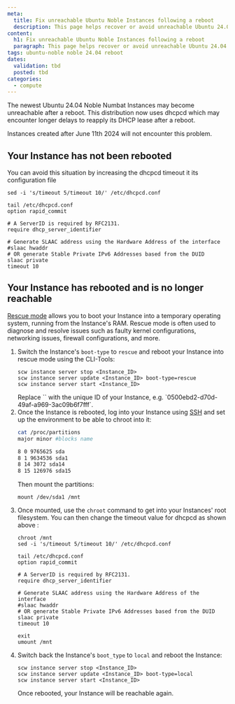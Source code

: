 ```yaml
---
meta:
  title: Fix unreachable Ubuntu Noble Instances following a reboot
  description: This page helps recover or avoid unreachable Ubuntu 24.04 Noble Instances after a reboot
content:
  h1: Fix unreachable Ubuntu Noble Instances following a reboot
  paragraph: This page helps recover or avoid unreachable Ubuntu 24.04 Noble Instances after a reboot
tags: ubuntu-noble noble 24.04 reboot
dates:
  validation: tbd
  posted: tbd 
categories:
  - compute
---
```


The newest Ubuntu 24.04 Noble Numbat Instances may become unreachable after a reboot. This distribution now uses dhcpcd which may encounter longer delays to reapply its DHCP lease after a reboot.<br />

Instances created after June 11th 2024 will not encounter this problem.

## Your Instance has not been rebooted

You can avoid this situation by increasing the dhcpcd timeout it its configuration file
```
sed -i 's/timeout 5/timeout 10/' /etc/dhcpcd.conf

tail /etc/dhcpcd.conf
option rapid_commit

# A ServerID is required by RFC2131.
require dhcp_server_identifier

# Generate SLAAC address using the Hardware Address of the interface
#slaac hwaddr
# OR generate Stable Private IPv6 Addresses based from the DUID
slaac private
timeout 10
```

## Your Instance has rebooted and is no longer reachable

[Rescue mode](/compute/instances/concepts/#rescue-mode) allows you to boot your Instance into a temporary operating system, running from the Instance's RAM. Rescue mode is often used to diagnose and resolve issues such as faulty kernel configurations, networking issues, firewall configurations, and more.

1. Switch the Instance's `boot-type` to `rescue` and reboot your Instance into rescue mode using the CLI-Tools:
    ```
    scw instance server stop <Instance_ID>
    scw instance server update <Instance_ID> boot-type=rescue
    scw instance server start <Instance_ID>
    ```
    <Message type="note">
        Replace `<Instance_ID>` with the unique ID of your Instance, e.g. `0500ebd2-d70d-49af-a969-3ac09b6f7fff`.
    </Message>
2. Once the Instance is rebooted, log into your Instance using [SSH](/compute/instances/how-to/connect-to-instance/) and set up the environment to be able to chroot into it:
    ```sh
    cat /proc/partitions
    major minor #blocks name

    8 0 9765625 sda
    8 1 9634536 sda1
    8 14 3072 sda14
    8 15 126976 sda15
    ```
    Then mount the partitions:
    ```
    mount /dev/sda1 /mnt
    ```
3. Once mounted, use the `chroot` command to get into your Instances' root filesystem. You can then change the timeout value for dhcpcd as shown above :
    ```
    chroot /mnt
    sed -i 's/timeout 5/timeout 10/' /etc/dhcpcd.conf

    tail /etc/dhcpcd.conf
    option rapid_commit

    # A ServerID is required by RFC2131.
    require dhcp_server_identifier

    # Generate SLAAC address using the Hardware Address of the interface
    #slaac hwaddr
    # OR generate Stable Private IPv6 Addresses based from the DUID
    slaac private
    timeout 10

    exit
    umount /mnt
    ```
4. Switch back the Instance's `boot_type` to `local` and reboot the Instance:
    ```
    scw instance server stop <Instance_ID>
    scw instance server update <Instance_ID> boot-type=local
    scw instance server start <Instance_ID>
    ```
    Once rebooted, your Instance will be reachable again.

